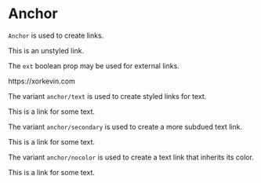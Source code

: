 
<Meta title="Anchor" component={Anchor} />

# Anchor

`Anchor` is used to create links.

<Preview>
  <Story name="anchor">
    <Anchor>This is an unstyled link.</Anchor>
  </Story>
</Preview>

The `ext` boolean prop may be used for external links.

<Preview>
  <Story name="anchor ext">
    <Anchor ext href="https://xorkevin.com">https://xorkevin.com</Anchor>
  </Story>
</Preview>

The variant `anchor/text` is used to create styled links for text.

<Preview>
  <Story name="anchor text">
    <div>This is a link for <AnchorText>some text</AnchorText>.</div>
  </Story>
</Preview>

The variant `anchor/secondary` is used to create a more subdued text link.

<Preview>
  <Story name="anchor secondary">
    <div>This is a link for <AnchorSecondary>some text</AnchorSecondary>.</div>
  </Story>
</Preview>

The variant `anchor/nocolor` is used to create a text link that inherits its
color.

<Preview>
  <Story name="anchor nocolor">
    <div>This is a link for <AnchorNoColor>some text</AnchorNoColor>.</div>
  </Story>
</Preview>
